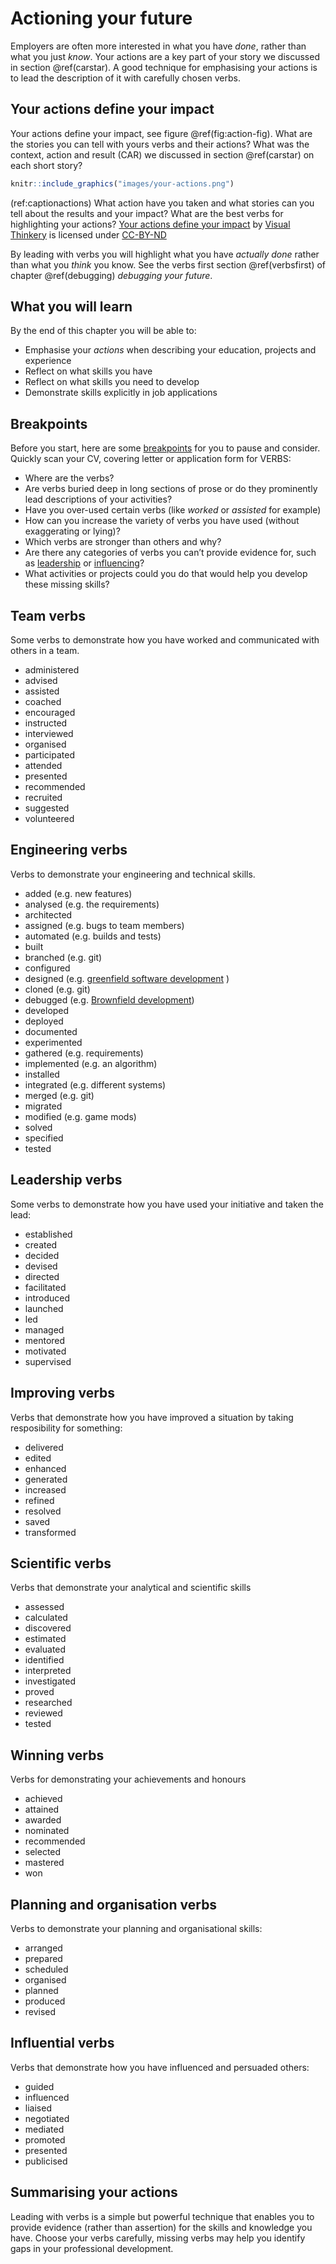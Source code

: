 # Actioning your future {#actioning}

Employers are often more interested in what you have *done*, rather than what you just *know*. Your actions are a key part of your story we discussed in section \@ref(carstar). A good technique for emphasising your actions is to lead the description of it with carefully chosen verbs.

## Your actions define your impact {#impact}
Your actions define your impact, see figure \@ref(fig:action-fig). What are the stories you can tell with yours verbs and their actions? What was the context, action and result (CAR) we discussed in section \@ref(carstar) on each short story?

```r
knitr::include_graphics("images/your-actions.png")
```
(ref:captionactions) What action have you taken and what stories can you tell about the results and your impact? What are the best verbs for highlighting your actions? [Your actions define your impact](https://bryanmmathers.com/your-actions-define-your-impact/) by [Visual Thinkery](https://visualthinkery.com/) is licensed under [CC-BY-ND](https://creativecommons.org/licenses/by-nd/4.0/)

By leading with verbs you will highlight what you have *actually done* rather than what you *think* you know. See the verbs first section \@ref(verbsfirst) of chapter \@ref(debugging) *debugging your future*.

## What you will learn {#ilo17}

By the end of this chapter you will be able to:

* Emphasise your *actions* when describing your education, projects and experience
* Reflect on what skills you have
* Reflect on what skills you need to develop
* Demonstrate skills explicitly in job applications

## Breakpoints {#bp17}

Before you start, here are some [breakpoints](https://en.wikipedia.org/wiki/Breakpoint) for you to pause and consider. Quickly scan your CV, covering letter or application form for VERBS:

* Where are the verbs?
* Are verbs buried deep in long sections of prose or do they prominently lead descriptions of your activities?
* Have you over-used certain verbs (like *worked* or *assisted* for example)
* How can you increase the variety of verbs you have used (without exaggerating or lying)?
* Which verbs are stronger than others and why?
* Are there any categories of verbs you can't provide evidence for, such as [leadership](#leading) or [influencing](#influencing)?
* What activities or projects could you do that would help you develop these missing skills?

## Team verbs {#joining}

Some verbs to demonstrate how you have worked and communicated with others in a team.

* administered
* advised
* assisted
* coached
* encouraged
* instructed
* interviewed
* organised
* participated
* attended
* presented
* recommended
* recruited
* suggested
* volunteered


## Engineering verbs {#engineering}

Verbs to demonstrate your engineering and technical skills.

* added (e.g. new features)
* analysed (e.g. the requirements)
* architected
* assigned (e.g. bugs to team members)
* automated (e.g. builds and tests)
* built
* branched (e.g. git)
* configured
* designed (e.g. [greenfield software development](https://en.wikipedia.org/wiki/Greenfield_project) )
* cloned (e.g. git)
* debugged (e.g. [Brownfield development](https://en.wikipedia.org/wiki/Brownfield_(software_development) )) <!-- weird bracket bug here-->
* developed
* deployed
* documented
* experimented
* gathered (e.g. requirements)
* implemented (e.g. an algorithm)
* installed
* integrated (e.g. different systems)
* merged (e.g. git)
* migrated
* modified (e.g. game mods)
* solved
* specified
* tested

## Leadership verbs {#leading}

Some verbs to demonstrate how you have used your initiative and taken the lead:

* established
* created
* decided
* devised
* directed
* facilitated
* introduced
* launched
* led
* managed
* mentored
* motivated
* supervised


## Improving verbs {#improving}

Verbs that demonstrate how you have improved a situation by taking resposibility for something:

* delivered
* edited
* enhanced
* generated
* increased
* refined
* resolved
* saved
* transformed

## Scientific verbs {#scientific}
Verbs that demonstrate your analytical and scientific skills

* assessed
* calculated
* discovered
* estimated
* evaluated
* identified
* interpreted
* investigated
* proved
* researched  
* reviewed
* tested

## Winning verbs {#winning}

Verbs for demonstrating your achievements and honours

* achieved
* attained
* awarded
* nominated
* recommended
* selected
* mastered
* won

## Planning and organisation verbs  {#planning}

Verbs to demonstrate your planning and organisational skills:

* arranged
* prepared
* scheduled
* organised
* planned
* produced
* revised

## Influential verbs  {#influencing}

Verbs that demonstrate how you have influenced and persuaded others:

* guided
* influenced
* liaised
* negotiated
* mediated
* promoted
* presented
* publicised


## Summarising your actions

Leading with verbs is a simple but powerful technique that enables you to provide evidence (rather than assertion) for the skills and knowledge you have. Choose your verbs carefully, missing verbs may help you identify gaps in your professional development.
